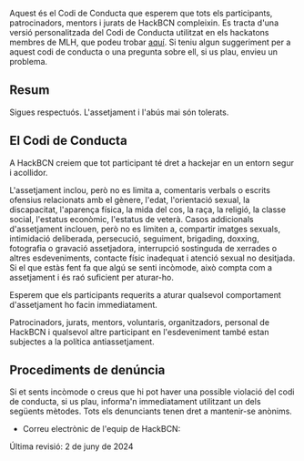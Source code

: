 Aquest és el Codi de Conducta que esperem que tots els participants, patrocinadors, mentors i jurats de HackBCN compleixin. Es tracta d'una versió personalitzada del Codi de Conducta utilitzat en els hackatons membres de MLH, que podeu trobar [aquí](https://static.mlh.io/docs/mlh-code-of-conduct.pdf). Si teniu algun suggeriment per a aquest codi de conducta o una pregunta sobre ell, si us plau, envieu un problema.

## Resum

Sigues respectuós. L'assetjament i l'abús mai són tolerats.

## El Codi de Conducta

A HackBCN creiem que tot participant té dret a hackejar en un entorn segur i acollidor.

L'assetjament inclou, però no es limita a, comentaris verbals o escrits ofensius relacionats amb el gènere, l'edat, l'orientació sexual, la discapacitat, l'aparença física, la mida del cos, la raça, la religió, la classe social, l'estatus econòmic, l'estatus de veterà. Casos addicionals d'assetjament inclouen, però no es limiten a, compartir imatges sexuals, intimidació deliberada, persecució, seguiment, brigading, doxxing, fotografia o gravació assetjadora, interrupció sostinguda de xerrades o altres esdeveniments, contacte físic inadequat i atenció sexual no desitjada. Si el que estàs fent fa que algú se senti incòmode, això compta com a assetjament i és raó suficient per aturar-ho.

Esperem que els participants requerits a aturar qualsevol comportament d'assetjament ho facin immediatament.

Patrocinadors, jurats, mentors, voluntaris, organitzadors, personal de HackBCN i qualsevol altre participant en l'esdeveniment també estan subjectes a la política antiassetjament.

## Procediments de denúncia

Si et sents incòmode o creus que hi pot haver una possible violació del codi de conducta, si us plau, informa'n immediatament utilitzant un dels següents mètodes. Tots els denunciants tenen dret a mantenir-se anònims.

- Correu electrònic de l'equip de HackBCN: <HideEmail emailAddr="team@hackbcn.com" />

Última revisió: 2 de juny de 2024
